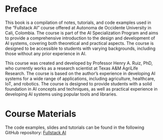 # Preface {.unnumbered}

This book is a compilation of notes, tutorials, and code examples used in the "Fullstack AI" course offered at Autonoma de Occidente University in Cali, Colombia. The course is part of the AI Specialization Program and aims to provide a comprehensive introduction to the design and development of AI systems, covering both theoretical and practical aspects. The course is designed to be accessible to students with varying backgrounds, including those without any prior experience in AI.
 
This course was created and developed by Professor Henry A. Ruiz, PhD, who currently works as a research scientist at Texas A&M AgriLife Research. The course is based on the author's experience in developing AI systems for a wide range of applications, including agriculture, healthcare, IoT, and robotics. The course is designed to provide students with a solid foundation in AI concepts and techniques, as well as practical experience in developing AI systems using popular tools and libraries.

# Course Materials {.unnumbered}

The code examples, slides and tutorials can be found in the following GitHub repository: [Fullstack AI](https://github.com/haruiz/FullStack-AI-24-2)